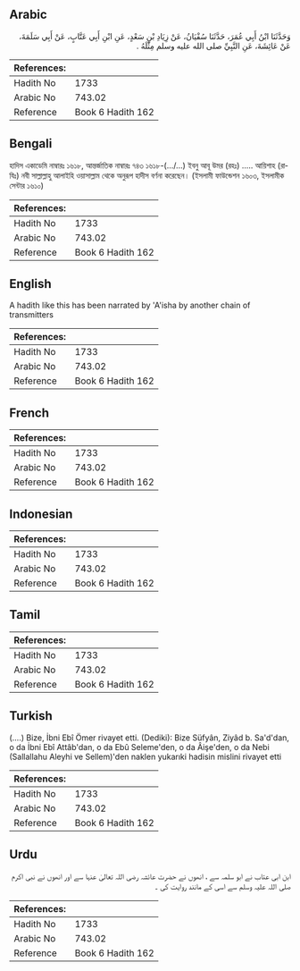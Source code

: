 ## Arabic


<div dir="rtl" lang="ar" style={{fontSize:'larger',backgroundColor:'#f8f9fa',padding:20}}>
وَحَدَّثَنَا ابْنُ أَبِي عُمَرَ، حَدَّثَنَا سُفْيَانُ، عَنْ زِيَادِ بْنِ سَعْدٍ، عَنِ ابْنِ أَبِي عَتَّابٍ، عَنْ أَبِي سَلَمَةَ، عَنْ عَائِشَةَ، عَنِ النَّبِيِّ صلى الله عليه وسلم مِثْلَهُ ‏.‏
</div>
<div style={{backgroundColor:'#f8f9fa',padding:20, marginBottom: 10}}><table> <thead> <tr> <th>References:</th> <th></th> </tr> </thead> <tbody><tr><td>Hadith No</td><td>1733</td></tr><tr><td>Arabic No</td><td>743.02</td></tr><tr><td>Reference</td><td>Book 6 Hadith 162</td></tr></tbody></table></div>

## Bengali


<div dir="ltr" lang="bn" style={{fontSize:'larger',backgroundColor:'#f8f9fa',padding:20}}>
হাদিস একাডেমি নাম্বারঃ ১৬১৮, আন্তর্জাতিক নাম্বারঃ ৭৪৩ ১৬১৮-(.../...) ইবনু আবূ উমর (রহঃ) ..... আয়িশাহ (রাযিঃ) নবী সাল্লাল্লাহু আলাইহি ওয়াসাল্লাম থেকে অনুরূপ হাদীস বর্ণনা করেছেন। (ইসলামী ফাউন্ডেশন ১৬০৩, ইসলামীক সেন্টার ১৬১০)
</div>
<div style={{backgroundColor:'#f8f9fa',padding:20, marginBottom: 10}}><table> <thead> <tr> <th>References:</th> <th></th> </tr> </thead> <tbody><tr><td>Hadith No</td><td>1733</td></tr><tr><td>Arabic No</td><td>743.02</td></tr><tr><td>Reference</td><td>Book 6 Hadith 162</td></tr></tbody></table></div>

## English


<div dir="ltr" lang="en" style={{fontSize:'larger',backgroundColor:'#f8f9fa',padding:20}}>
A hadith like this has been narrated by 'A'isha by another chain of transmitters
</div>
<div style={{backgroundColor:'#f8f9fa',padding:20, marginBottom: 10}}><table> <thead> <tr> <th>References:</th> <th></th> </tr> </thead> <tbody><tr><td>Hadith No</td><td>1733</td></tr><tr><td>Arabic No</td><td>743.02</td></tr><tr><td>Reference</td><td>Book 6 Hadith 162</td></tr></tbody></table></div>

## French


<div dir="ltr" lang="fr" style={{fontSize:'larger',backgroundColor:'#f8f9fa',padding:20}}>

</div>
<div style={{backgroundColor:'#f8f9fa',padding:20, marginBottom: 10}}><table> <thead> <tr> <th>References:</th> <th></th> </tr> </thead> <tbody><tr><td>Hadith No</td><td>1733</td></tr><tr><td>Arabic No</td><td>743.02</td></tr><tr><td>Reference</td><td>Book 6 Hadith 162</td></tr></tbody></table></div>

## Indonesian


<div dir="ltr" lang="id" style={{fontSize:'larger',backgroundColor:'#f8f9fa',padding:20}}>

</div>
<div style={{backgroundColor:'#f8f9fa',padding:20, marginBottom: 10}}><table> <thead> <tr> <th>References:</th> <th></th> </tr> </thead> <tbody><tr><td>Hadith No</td><td>1733</td></tr><tr><td>Arabic No</td><td>743.02</td></tr><tr><td>Reference</td><td>Book 6 Hadith 162</td></tr></tbody></table></div>

## Tamil


<div dir="ltr" lang="ta" style={{fontSize:'larger',backgroundColor:'#f8f9fa',padding:20}}>

</div>
<div style={{backgroundColor:'#f8f9fa',padding:20, marginBottom: 10}}><table> <thead> <tr> <th>References:</th> <th></th> </tr> </thead> <tbody><tr><td>Hadith No</td><td>1733</td></tr><tr><td>Arabic No</td><td>743.02</td></tr><tr><td>Reference</td><td>Book 6 Hadith 162</td></tr></tbody></table></div>

## Turkish


<div dir="ltr" lang="tr" style={{fontSize:'larger',backgroundColor:'#f8f9fa',padding:20}}>
(….) Bize, İbni Ebî Ömer rivayet etti. (Dediki): Bize Süfyân, Ziyâd b. Sa'd'dan, o da İbni Ebî Attâb'dan, o da Ebû Seleme'den, o da Âişe'den, o da Nebi (Sallallahu Aleyhi ve Sellem)'den naklen yukarıki hadisin mislini rivayet etti
</div>
<div style={{backgroundColor:'#f8f9fa',padding:20, marginBottom: 10}}><table> <thead> <tr> <th>References:</th> <th></th> </tr> </thead> <tbody><tr><td>Hadith No</td><td>1733</td></tr><tr><td>Arabic No</td><td>743.02</td></tr><tr><td>Reference</td><td>Book 6 Hadith 162</td></tr></tbody></table></div>

## Urdu


<div dir="rtl" lang="ur" style={{fontSize:'larger',backgroundColor:'#f8f9fa',padding:20}}>
ابن ابی عتاب نے ابو سلمہ سے ، انھوں نے حضرت عائشہ رضی اللہ تعالیٰ عنہا سے اور انھوں نے نبی اکرم صلی اللہ علیہ وسلم سے اسی کے مانند روایت کی ۔
</div>
<div style={{backgroundColor:'#f8f9fa',padding:20, marginBottom: 10}}><table> <thead> <tr> <th>References:</th> <th></th> </tr> </thead> <tbody><tr><td>Hadith No</td><td>1733</td></tr><tr><td>Arabic No</td><td>743.02</td></tr><tr><td>Reference</td><td>Book 6 Hadith 162</td></tr></tbody></table></div>
